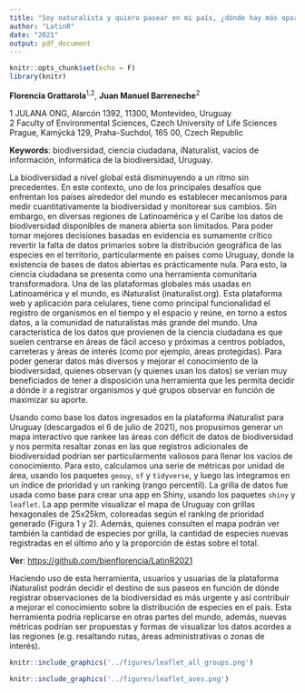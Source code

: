```yaml
---
title: "Soy naturalista y quiero pasear en mi país, ¿dónde hay más oportunidades de llenar vacíos de información?"
author: "LatinR"
date: "2021"
output: pdf_document
---
```


```r
knitr::opts_chunk$set(echo = F)
library(knitr)
```

**Florencia Grattarola**^1,2^, **Juan Manuel Barreneche**^2^ 

1 JULANA ONG, Alarcón 1392, 11300, Montevideo, Uruguay  
2 Faculty of Environmental Sciences, Czech University of Life Sciences Prague, Kamýcká 129, Praha-Suchdol, 165 00, Czech Republic  

**Keywords**: biodiversidad, ciencia ciudadana, iNaturalist, vacíos de información, informática de la biodiversidad, Uruguay.  

La biodiversidad a nivel global está disminuyendo a un ritmo sin precedentes. En este contexto, uno de los principales desafíos que enfrentan los países alrededor del mundo es establecer mecanismos para medir cuantitativamente la biodiversidad y monitorear sus cambios. Sin embargo, en diversas regiones de Latinoamérica y el Caribe los datos de biodiversidad disponibles de manera abierta son limitados. Para poder tomar mejores decisiones basadas en evidencia es sumamente crítico revertir la falta de datos primarios sobre la distribución geográfica de las especies en el territorio, particularmente en países como Uruguay, donde la existencia de bases de datos abiertas es prácticamente nula. Para esto, la ciencia ciudadana se presenta como una herramienta comunitaria transformadora. Una de las plataformas globales más usadas en Latinoamérica y el mundo, es iNaturalist (inaturalist.org). Esta plataforma web y aplicación para celulares, tiene como principal funcionalidad el registro de organismos en el tiempo y el espacio y reúne, en torno a estos datos, a la comunidad de naturalistas más grande del mundo. Una característica de los datos que provienen de la ciencia ciudadana es que suelen centrarse en áreas de fácil acceso y próximas a centros poblados, carreteras y áreas de interés (como por ejemplo, áreas protegidas). Para poder generar datos más diversos y mejorar el conocimiento de la biodiversidad, quienes observan (y quienes usan los datos) se verían muy beneficiados de tener a disposición una herramienta que les permita decidir a dónde ir a registrar organismos y qué grupos observar en función de maximizar su aporte.  

Usando como base los datos ingresados en la plataforma iNaturalist para Uruguay (descargados el 6 de julio de 2021), nos propusimos generar un mapa interactivo que rankee las áreas con déficit de datos de biodiversidad y nos permita resaltar zonas en las que registros adicionales de biodiversidad podrían ser particularmente valiosos para llenar los vacíos de conocimiento. Para esto, calculamos una serie de métricas por unidad de área, usando los paquetes `geouy`, `sf` y `tidyverse`, y luego las integramos en un índice de prioridad y un ranking (rango percentil). La grilla de datos fue usada como base para crear una app en Shiny, usando los paquetes `shiny` y `leaflet`. La app permite visualizar el mapa de Uruguay con grillas hexagonales de 25x25km, coloreadas según el ranking de prioridad generado (Figura 1 y 2). Además, quienes consulten el mapa podrán ver también la cantidad de especies por grilla, la cantidad de especies nuevas registradas en el último año y la proporción de éstas sobre el total.  

**Ver**: [https://github.com/bienflorencia/LatinR2021](https://github.com/bienflorencia/LatinR2021)  

Haciendo uso de esta herramienta, usuarios y usuarias de la plataforma iNaturalist podrán decidir el destino de sus paseos en función de dónde registrar observaciones de la biodiversidad es más urgente y así contribuir a mejorar el conocimiento sobre la distribución de especies en el país. Esta herramienta podría replicarse en otras partes del mundo, además, nuevas métricas podrían ser propuestas y formas de visualizar los datos acordes a las regiones (e.g. resaltando rutas, áreas administrativas o zonas de interés).    

```r
knitr::include_graphics('../figures/leaflet_all_groups.png')
```


```r
knitr::include_graphics('../figures/leaflet_aves.png')
```
